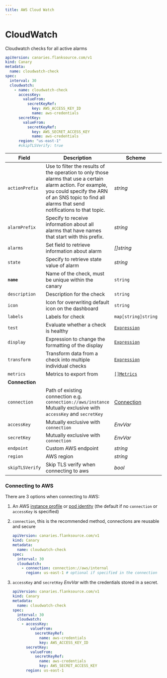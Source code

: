 ```yaml
---
title: AWS Cloud Watch
---
```


# <Icon name="aws-cloudwatch" /> CloudWatch

Cloudwatch checks  for all active alarms

```yaml title="cloudwatch-alarms.yaml"
apiVersion: canaries.flanksource.com/v1
kind: Canary
metadata:
  name: cloudwatch-check
spec:
  interval: 30
  cloudwatch:
    - name: cloudwatch-check
      accessKey:
        valueFrom:
          secretKeyRef:
            key: AWS_ACCESS_KEY_ID
            name: aws-credentials
      secretKey:
        valueFrom:
          secretKeyRef:
            key: AWS_SECRET_ACCESS_KEY
            name: aws-credentials
      region: "us-east-1"
      #skipTLSVerify: true
```

| Field | Description | Scheme | Required |
| ----- | ----------- | ------ | -------- |
| `actionPrefix` | Use to filter the results of the operation to only those alarms that use a certain alarm action. For example, you could specify the ARN of an SNS topic to find all alarms that send notifications to that topic. | *string* | |
| `alarmPrefix` | Specify to receive information about all alarms that have names that start with this prefix. | *string* | |
| `alarms` | Set field to retrieve information about alarm | *\[\]string* | |
| `state` | Specify to retrieve state value of alarm | *string* | |
| **`name`**    | Name of the check, must be unique within the canary         | `string`                                     | Yes      |
| `description` | Description for the check                                   | `string`                                     |          |
| `icon`        | Icon for overwriting default icon on the dashboard          | `string`                                     |          |
| `labels`      | Labels for check                                            | `map[string]string`                          |          |
| `test`        | Evaluate whether a check is healthy                         | [`Expression`](../concepts/health-evaluation)  |          |
| `display`     | Expression to change the formatting of the display          | [`Expression`](../concepts/display-formatting) |          |
| `transform`   | Transform data from a check into multiple individual checks | [`Expression`](../concepts/transforms)          |          |
| `metrics`     | Metrics to export from                                      | [`[]Metrics`](../concepts/metrics-exporter)    |          |
| **Connection** |  |  | |
| `connection` | Path of existing connection e.g. `connection://aws/instance` Mutually exclusive with `accessKey` and `secretKey`  <br /><Commercial /> | [Connection](../concepts/connections) | |
| `accessKey` | Mutually exclusive with `connection` | <CommonLink to="authentication" anchor="envvar">*EnvVar*</CommonLink> |  |
| `secretKey` | Mutually exclusive with `connection` | <CommonLink to="authentication" anchor="envvar">*EnvVar*</CommonLink> |  |
| `endpoint` | Custom AWS endpoint | *string* | |
| `region` | AWS region | *string* | |
| `skipTLSVerify` | Skip TLS verify when connecting to aws | *bool* | |

### Connecting to AWS

There are 3 options when connecting to AWS:

1. An AWS [instance profile](https://docs.aws.amazon.com/AWSEC2/latest/UserGuide/iam-roles-for-amazon-ec2.html) or [pod identity](https://docs.aws.amazon.com/eks/latest/userguide/pod-configuration.html) (the default if no `connection` or `accessKey` is specified)
2. `connection`, this is the recommended method, connections are reusable and secure

    ```yaml title="aws-connection.yaml"
    apiVersion: canaries.flanksource.com/v1
    kind: Canary
    metadata:
      name: cloudwatch-check
    spec:
      interval: 30
      cloudwatch:
        - connection: connection://aws/internal
          region: us-east-1 # optional if specified in the connection
    ```

3. `accessKey` and `secretKey` <CommonLink to="authentication" anchor="envvar">*EnvVar*</CommonLink> with the credentials stored in a secret.

    ```yaml title="aws.yaml"
    apiVersion: canaries.flanksource.com/v1
    kind: Canary
    metadata:
      name: cloudwatch-check
    spec:
      interval: 30
      cloudwatch:
        - accessKey:
            valueFrom:
              secretKeyRef:
                name: aws-credentials
                key: AWS_ACCESS_KEY_ID
          secretKey:
            valueFrom:
              secretKeyRef:
                name: aws-credentials
                key: AWS_SECRET_ACCESS_KEY
          region: us-east-1
    ```
